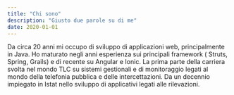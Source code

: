 ```yaml
---
title: "Chi sono"
description: "Giusto due parole su di me"
date: 2020-01-01
---
```

Da circa 20 anni mi occupo di sviluppo di applicazioni web,
principalmente in Java. Ho maturato negli anni esperienza
sui principali framework ( Struts, Spring, Grails) e di
recente su Angular e Ionic. La prima parte della carriera
svolta nel mondo TLC su sistemi gestionali e di monitoraggio
legati al mondo della telefonia pubblica e delle
intercettazioni. Da un decennio impiegato in Istat nello
sviluppo di applicativi legati alle rilevazioni.